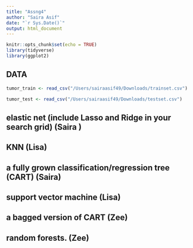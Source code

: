 ```yaml
---
title: "Assng4"
author: "Saira Asif"
date: "`r Sys.Date()`"
output: html_document
---
```


```r
knitr::opts_chunk$set(echo = TRUE)
library(tidyverse)
library(ggplot2)
```

## DATA

```r
tumor_train <- read_csv("/Users/sairaasif49/Downloads/trainset.csv")

tumor_test <- read_csv("/Users/sairaasif49/Downloads/testset.csv")

```
## elastic net (include Lasso and Ridge in your search grid) (Saira )



## KNN (Lisa)



## a fully grown classification/regression tree (CART) (Saira)



## support vector machine (Lisa)



## a bagged version of CART (Zee)


## random forests. (Zee)
